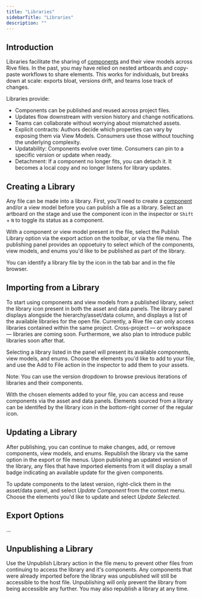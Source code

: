 ```yaml
---
title: "Libraries"
sidebarTitle: "Libraries"
description: ""
---
```


## Introduction
Libraries facilitate the sharing of [components](editor/fundamentals/components) and their view models across Rive files. In the past, you may have relied on nested artboards and copy-paste workflows to share elements. This works for individuals, but breaks down at scale: exports bloat, versions drift, and teams lose track of changes.

Libraries provide:

- Components can be published and reused across project files.
- Updates flow downstream with version history and change notifications.
- Teams can collaborate without worrying about mismatched assets.
- Explicit contracts: Authors decide which properties can vary by exposing them via View Models. Consumers use those without touching the underlying complexity.
- Updatability: Components evolve over time. Consumers can pin to a specific version or update when ready.
- Detachment: If a component no longer fits, you can detach it. It becomes a local copy and no longer listens for library updates.


## Creating a Library
Any file can be made into a library. First, you'll need to create a [component](editor/fundamentals/components) and/or a view model before you can publish a file as a library. Select an artboard on the stage and use the component icon in the inspector or `Shift` + `N` to toggle its status as a component.

With a component or view model present in the file, select the Publish Library option via the export action on the toolbar, or via the file menu. The publishing panel provides an oppoetuiry to select which of the components, view models, and enums you'd like to be published as part of the library.

You can identify a library file by the icon in the tab bar and in the file browser.

## Importing from a Library
To start using components and view models from a published library, select the library icon present in both the asset and data panels. The library panel displays alongside the hierarchy/asset/data column, and displays a list of the available libraries for the open file. Currently, a Rive file can only access libraries contained within the same project. Cross-project — or workspace — libraries are coming soon. Furthermore, we also plan to introduce public libraries soon after that.

Selecting a library listed in the panel will present its available components, view models, and enums. Choose the elements you'd like to add to your file, and use the Add to File action in the inspector to add them to your assets.

Note: You can use the version dropdown to browse previous iterations of libraries and their components.

With the chosen elements added to your file, you can access and reuse components via the asset and data panels. Elements sourced from a library can be identifed by the library icon in the bottom-right corner of the regular icon.

## Updating a Library
After publishing, you can continue to make changes, add, or remove components, view models, and enums. Republish the library via the same option in the export or file menus. Upon publishing an updated version of the library, any files that have imported elements from it will display a small badge indicating an available update for the given components.

To update components to the latest version, right-click them in the asset/data panel, and select *Update Component* from the context menu. Choose the elements you'd like to update and select *Update Selected*.

## Export Options
...

## Unpublishing a Library
Use the Unpublish Library action in the file menu to prevent other files from continuing to access the library and it's components. Any components that were already imported before the library was unpublished will still be accessible to the host file. Unpublishing will only prevent the library from being accessible any further. You may also republish a library at any time.
